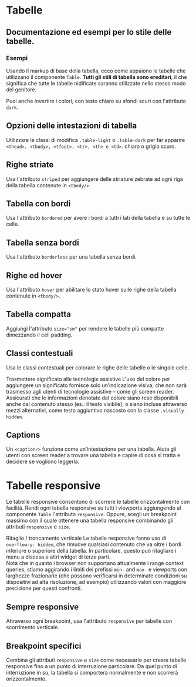 
<Meta of={TablesStories} />

# Tabelle

## Documentazione ed esempi per lo stile delle tabelle.

### Esempi

Usando il markup di base della tabella, ecco come appaiono le tabelle che utilizzano il componente `Table`. **Tutti gli stili di tabella sono ereditari**, il che significa che tutte le tabelle nidificate saranno stilizzate nello stesso modo del genitore.

<Canvas of={TablesStories.TableBase}></Canvas>

Puoi anche invertire i colori, con testo chiaro su sfondi scuri con l'attributo `dark`.

<Canvas of={TablesStories.TableDark}></Canvas>

## Opzioni delle intestazioni di tabella

Utilizzare le classi di modifica `.table-light` o `.table-dark` per far apparire `<thead>, <tbody>, <tfoot>, <tr>, <th> e <td>`. chiaro o grigio scuro.

<Canvas of={TablesStories.TableThead}></Canvas>

## Righe striate

Usa l'attributo `striped` per aggiungere delle striature zebrate ad ogni riga della tabella contenute in `<tbody/>`.

<Canvas of={TablesStories.TableStriped}></Canvas>

## Tabella con bordi

Usa l'attributo `bordered` per avere i bordi a tutti i lati della tabella e su tutte le celle.

<Canvas of={TablesStories.TableBordered}></Canvas>

## Tabella senza bordi

Usa l'attributo `borderless` per una tabella senza bordi.

<Canvas of={TablesStories.TableBorderless}></Canvas>

## Righe ed hover

Usa l'attributo `hover` per abilitare lo stato hover sulle righe della tabella contenute in `<tbody/>`.

<Canvas of={TablesStories.TableHover}></Canvas>

## Tabella compatta

Aggiungi l'attributo `size="sm"` per rendere le tabelle più compatte dimezzando il cell padding.

<Canvas of={TablesStories.TableCompact}></Canvas>

## Classi contestuali

Usa le classi contestuali per colorare le righe delle tabelle o le singole celle.

<Canvas of={TablesStories.TableContextual}></Canvas>

<div className="docs">
  <Callout color="success">
    <CalloutTitle>
      <span className="text">
        Trasmettere significato alle tecnologie assistive
      </span>
    </CalloutTitle>
    <CalloutText>
      L'uso del colore per aggiungere un significato fornisce solo
      un’indicazione visiva, che non sarà trasmesso agli utenti di tecnologie
      assistive – come gli screen reader. Assicurati che le informazioni
      denotate dal colore siano rese disponibili anche dal contenuto stesso
      (es.: il testo visibile), o siano incluse attraverso mezzi alternativi,
      come testo aggiuntivo nascosto con la classe
      <code>.visually-hidden</code>.
    </CalloutText>
  </Callout>
</div>

## Captions

Un `<caption/>` funziona come un’intestazione per una tabella. Aiuta gli utenti con screen reader a trovare una tabella e capire di cosa si tratta e decidere se vogliono leggerla.

<Canvas of={TablesStories.TableCaptions}></Canvas>

# Tabelle responsive

Le tabelle responsive consentono di scorrere le tabelle orizzontalmente con facilità. Rendi ogni tabella responsive su tutti i viewports aggiungendo al componente `Table` l'attributo `responsive`. Oppure, scegli un breakpoint massimo con il quale ottenere una tabella responsive combinando gli attributi `responsive` e `size`.

<div className="docs">
  <Callout color="primary">
    <CalloutTitle>
      <span className="text">Ritaglio / troncamento verticale</span>
    </CalloutTitle>
    <CalloutText>
      Le tabelle responsive fanno uso di <code>overflow-y: hidden</code>, che
      rimuove qualsiasi contenuto che va oltre i bordi inferiore o superiore
      della tabella. In particolare, questo può ritagliare i menu a discesa e
      altri widget di terze parti.
    </CalloutText>
  </Callout>
</div>

<div className="docs">
  <Callout color="primary">
    <CalloutText>
      Nota che in quanto i browser non supportano attualmente i range context
      queries, stiamo aggirando i limiti dei prefissi <code>min-</code> and
      <code>max-</code> e viewports con larghezze frazionarie (che possono verificarsi
      in determinate condizioni su dispositivi ad alta risoluzione, ad esempio) utilizzando
      valori con maggiore precisione per questi confronti.
    </CalloutText>
  </Callout>
</div>

## Sempre responsive

Attraverso ogni breakpoint, usa l'attributo `responsive` per tabelle con scorrimento verticale.

<Canvas of={TablesStories.TableResponsive}></Canvas>

## Breakpoint specifici

Combina gli attributi `responsive` e `size` come necessario per creare tabelle responsive fino a un punto di interruzione particolare. Da quel punto di interruzione in su, la tabella si comporterà normalmente e non scorrerà orizzontalmente.

<Canvas of={TablesStories.TableBreakpoint}></Canvas>
